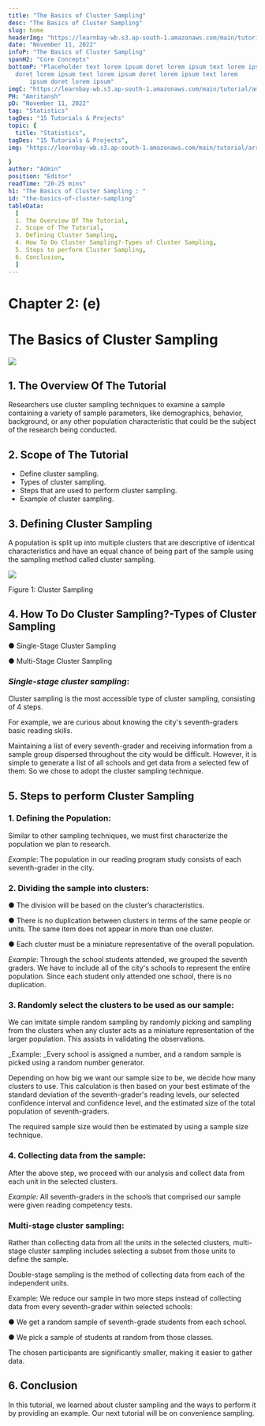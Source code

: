 ```yaml
---
title: "The Basics of Cluster Sampling"
desc: "The Basics of Cluster Sampling"
slug: home
headerImg: "https://learnbay-wb.s3.ap-south-1.amazonaws.com/main/tutorial/python.png"
date: "November 11, 2022"
infoP: "The Basics of Cluster Sampling"
spanH2: "Core Concepts"
bottomP: "Placeholder text lorem ipsum doret lorem ipsum text lorem ipsum
  doret lorem ipsum text lorem ipsum doret lorem ipsum text lorem
      ipsum doret lorem ipsum"
imgC: "https://learnbay-wb.s3.ap-south-1.amazonaws.com/main/tutorial/amritansh.png"
PH: "Amritansh"
pD: "November 11, 2022"
tag: "Statistics"
tagDes: "15 Tutorials & Projects"
topic: {
  title: "Statistics",
tagDes: "15 Tutorials & Projects",
img: "https://learnbay-wb.s3.ap-south-1.amazonaws.com/main/tutorial/arrow.png"

}
author: "Admin"
position: "Editor"
readTime: "20-25 mins"
h1: "The Basics of Cluster Sampling : "
id: "the-basics-of-cluster-sampling"
tableData:
  [
  1. The Overview Of The Tutorial,
  2. Scope of The Tutorial,
  3. Defining Cluster Sampling,
  4. How To Do Cluster Sampling?-Types of Cluster Sampling,
  5. Steps to perform Cluster Sampling,
  6. Conclusion,
  ]
---
```



# **Chapter 2: (e)**


# **The Basics of Cluster Sampling**



<img src="https://learnbay-wb.s3.ap-south-1.amazonaws.com/main/tutorial/statistics/Artboard+1.jpg"></img>


## 1. The Overview Of The Tutorial

 

Researchers use cluster sampling techniques to examine a sample containing a variety of sample parameters, like demographics, behavior, background, or any other population characteristic that could be the subject of the research being conducted.

 


## 2. Scope of The Tutorial

 



* Define cluster sampling.
* Types of cluster sampling.
* Steps that are used to perform cluster sampling.
* Example of cluster sampling.


## 3. Defining Cluster Sampling

 

A population is split up into multiple clusters that are descriptive of identical characteristics and have an equal chance of being part of the sample using the sampling method called cluster sampling.



<img src="https://learnbay-wb.s3.ap-south-1.amazonaws.com/main/tutorial/statistics/Cluster+sampling+figure+.jpg"></img>



Figure 1: Cluster Sampling

 


## 4. How To Do Cluster Sampling?-Types of Cluster Sampling


●  	Single-Stage Cluster Sampling


●   Multi-Stage Cluster Sampling

 


### _Single-stage cluster sampling_:

Cluster sampling is the most accessible type of cluster sampling, consisting of 4 steps.

 

For example, we are curious about knowing the city's seventh-graders basic reading skills.

Maintaining a list of every seventh-grader and receiving information from a sample group dispersed throughout the city would be difficult. However, it is simple to generate a list of all schools and get data from a selected few of them. So we chose to adopt the cluster sampling technique.

 


## 5. Steps to perform Cluster Sampling

 


### 1. Defining the Population:

Similar to other sampling techniques, we must first characterize the population we plan to research.

_Example_: The population in our reading program study consists of each seventh-grader in the city.

 


### 2. Dividing the sample into clusters:


●  	The division will be based on the cluster’s characteristics.


●  	There is no duplication between clusters in terms of the same people or units. The same item does not appear in more than one cluster.


●  	Each cluster must be a miniature representative of the overall population.


     

_Example_: Through the school students attended, we grouped the seventh graders. We have to include all of the city's schools to represent the entire population. Since each student only attended one school, there is no duplication.

 


### 3. Randomly select the clusters to be used as our sample:

We can imitate simple random sampling by randomly picking and sampling from the clusters when any cluster acts as a miniature representation of the larger population. This assists in validating the observations.

 

_Example: _Every school is assigned a number, and a random sample is picked using a random number generator.

Depending on how big we want our sample size to be, we decide how many clusters to use. This calculation is then based on your best estimate of the standard deviation of the seventh-grader's reading levels, our selected confidence interval and confidence level, and the estimated size of the total population of seventh-graders.

The required sample size would then be estimated by using a sample size technique.

 


### 4. Collecting data from the sample:

After the above step, we proceed with our analysis and collect data from each unit in the selected clusters.

 

_Example:_ All seventh-graders in the schools that comprised our sample were given reading competency tests.

 


### Multi-stage cluster sampling:

Rather than collecting data from all the units in the selected clusters, multi-stage cluster sampling includes selecting a subset from those units to define the sample.

Double-stage sampling is the method of collecting data from each of the independent units.

 

Example: We reduce our sample in two more steps instead of collecting data from every seventh-grader within selected schools:


●  	We get a random sample of seventh-grade students from each school.


●  	We pick a sample of students at random from those classes.

The chosen participants are significantly smaller, making it easier to gather data.

 


## 6. Conclusion

 

In this tutorial, we learned about cluster sampling and the ways to perform it by providing an example. Our next tutorial will be on convenience sampling.
